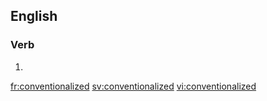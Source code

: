 ==English==

===Verb===
{{head|en}}

# {{en-past of|conventionalize}}

[[fr:conventionalized]]
[[sv:conventionalized]]
[[vi:conventionalized]]